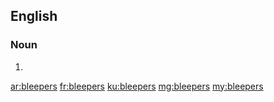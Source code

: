 ==English==

===Noun===
{{head|en|noun plural form}}

# {{plural of|bleeper|lang=en}}

[[ar:bleepers]]
[[fr:bleepers]]
[[ku:bleepers]]
[[mg:bleepers]]
[[my:bleepers]]